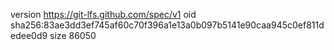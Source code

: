 version https://git-lfs.github.com/spec/v1
oid sha256:83ae3dd3ef745af60c70f396a1e13a0b097b5141e90caa945c0ef811dedee0d9
size 86050

